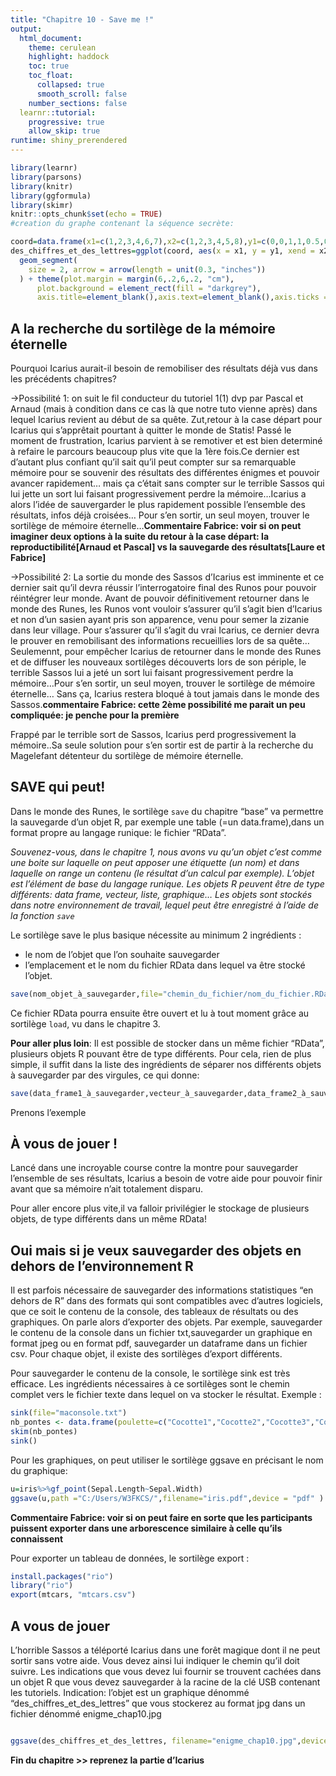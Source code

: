 ```yaml
---
title: "Chapitre 10 - Save me !"
output: 
  html_document:
    theme: cerulean
    highlight: haddock
    toc: true
    toc_float:
      collapsed: true
      smooth_scroll: false
    number_sections: false
  learnr::tutorial:
    progressive: true
    allow_skip: true
runtime: shiny_prerendered
---
```


```r
library(learnr)
library(parsons)
library(knitr)
library(ggformula)
library(skimr)
knitr::opts_chunk$set(echo = TRUE)
#creation du graphe contenant la séquence secrète:

coord=data.frame(x1=c(1,2,3,4,6,7),x2=c(1,2,3,4,5,8),y1=c(0,0,1,1,0.5,0.5),y2=c(1,1,0,0,0.5,0.5))
des_chiffres_et_des_lettres=ggplot(coord, aes(x = x1, y = y1, xend = x2, yend = y2)) +
  geom_segment(
    size = 2, arrow = arrow(length = unit(0.3, "inches"))
  ) + theme(plot.margin = margin(6,.2,6,.2, "cm"),
      plot.background = element_rect(fill = "darkgrey"), 
      axis.title=element_blank(),axis.text=element_blank(),axis.ticks = element_blank())

```


## A la recherche du sortilège de la mémoire éternelle



Pourquoi Icarius aurait-il besoin de remobiliser des résultats déjà vus dans les précédents chapitres? 

  ->Possibilité 1:
  on suit le fil conducteur du tutoriel 1(1) dvp par Pascal et Arnaud (mais à condition dans ce cas là que notre tuto vienne après) dans lequel Icarius revient au début de sa quête. Zut,retour à la case départ pour Icarius qui s'apprêtait pourtant à quitter le monde de Statis! Passé le moment de frustration, Icarius parvient à se remotiver et est bien determiné à refaire le parcours beaucoup plus vite que la 1ère fois.Ce dernier est d'autant plus confiant qu'il sait qu'il peut compter sur sa remarquable mémoire pour se souvenir des résultats des différentes énigmes et pouvoir avancer rapidement... mais ça c'était sans compter sur le terrible Sassos qui lui jette un sort lui faisant progressivement perdre la mémoire...Icarius a alors l'idée de sauvergarder le plus rapidement possible l'ensemble des résultats, infos déjà croisées... Pour s'en sortir, un seul moyen, trouver le sortilège de mémoire éternelle...**Commentaire Fabrice: voir si on peut imaginer deux options à la suite du retour à la case départ: la reproductibilité[Arnaud et Pascal] vs la sauvegarde des résultats[Laure et Fabrice]**
  
  ->Possibilité 2:
  La sortie du monde des Sassos d'Icarius est imminente et ce dernier sait qu'il devra réussir l'interrogatoire final des Runos pour pouvoir réintégrer leur monde. Avant de pouvoir définitivement retourner dans le monde des Runes, les Runos vont vouloir s'assurer qu'il s'agit bien d'Icarius et non d'un sasien ayant pris son apparence, venu pour semer la zizanie dans leur village. Pour s'assurer qu'il s'agit du vrai Icarius, ce dernier devra le prouver en remobilisant des informations recueillies lors de sa quête...Seulemennt, pour empêcher Icarius de retourner dans le monde des Runes et de diffuser les nouveaux sortilèges découverts lors de son périple, le terrible Sassos lui a jeté un sort lui faisant progressivement perdre la mémoire...Pour s'en sortir, un seul moyen, trouver le sortilège de mémoire éternelle... Sans ça, Icarius restera bloqué à tout jamais dans le monde des Sassos.**commentaire Fabrice: cette 2ème possibilité me parait un peu compliquée: je penche pour la première**


Frappé par le terrible sort de Sassos, Icarius perd progressivement la mémoire..Sa seule solution pour s'en sortir est de partir à la recherche du Magelefant détenteur du sortilège de mémoire éternelle.


## SAVE qui peut!

Dans le monde des Runes, le sortilège `save` du chapitre "base" va permettre la sauvegarde d'un objet R, par exemple une table (=un data.frame),dans un format propre au langage runique: le fichier "RData".

*Souvenez-vous, dans le chapitre 1, nous avons vu qu'un objet c'est comme une boite sur laquelle on peut apposer une étiquette (un nom) et dans laquelle on range un contenu (le résultat d'un calcul par exemple). L'objet est l'élément de base du langage runique. Les objets R peuvent être de type différents: data frame, vecteur, liste, graphique...
Les objets sont stockés dans notre environnement de travail, lequel peut être enregistré à l'aide de la fonction `save`*

Le sortilège save le plus basique nécessite au minimum 2 ingrédients :

- le nom de l'objet que l'on souhaite sauvegarder
- l'emplacement et le nom du fichier RData dans lequel va être stocké l'objet.

```r
save(nom_objet_à_sauvegarder,file="chemin_du_fichier/nom_du_fichier.RData")
```

Ce fichier RData pourra ensuite être ouvert et lu à tout moment grâce au sortilège `load`, vu dans le chapitre 3.

**Pour aller plus loin**:
Il est possible de stocker dans un même fichier "RData", plusieurs objets R pouvant être de type différents. Pour cela, rien de plus simple, il suffit dans la liste des ingrédients de séparer nos différents objets à sauvegarder par des virgules, ce qui donne:

```r
save(data_frame1_à_sauvegarder,vecteur_à_sauvegarder,data_frame2_à_sauvegarder,file="chemin_du_fichier/nom_du_fichier.RData")
```

Prenons l'exemple

## À vous de jouer !

Lancé dans une incroyable course contre la montre pour sauvegarder l'ensemble de ses résultats, Icarius a besoin de votre aide pour pouvoir finir avant que sa mémoire n'ait totalement disparu.

Pour aller encore plus vite,il va falloir privilégier le stockage de plusieurs objets, de type différents dans un même RData!

## Oui mais si je veux sauvegarder des objets en dehors de l'environnement R
Il est parfois nécessaire de sauvegarder des informations statistiques "en dehors de R" dans des formats qui sont compatibles avec d'autres logiciels, que ce soit le contenu de la console, des tableaux de résultats ou des graphiques. On parle alors d'exporter des objets. Par exemple, sauvegarder le contenu de la console dans un fichier txt,sauvegarder un graphique en format jpeg ou en format pdf, sauvegarder un dataframe dans un fichier csv. Pour chaque objet, il existe des sortilèges d'export différents.

Pour sauvegarder le contenu de la console, le sortilège sink est très efficace. Les ingrédients nécessaires à ce sortilèges sont le chemin complet vers le fichier texte dans lequel on va stocker le résultat. Exemple :

```r
sink(file="maconsole.txt")
nb_pontes <- data.frame(poulette=c("Cocotte1","Cocotte2","Cocotte3","Cocotte4"),nb_oeufs=c(10,9,20,18))
skim(nb_pontes)
sink()
```


Pour les graphiques, on peut utiliser le sortilège ggsave en précisant le nom du graphique:

```r
u=iris%>%gf_point(Sepal.Length~Sepal.Width)
ggsave(u,path ="C:/Users/W3FKCS/",filename="iris.pdf",device = "pdf" )
```
**Commentaire Fabrice: voir si on peut faire en sorte que les participants puissent exporter dans une arborescence similaire à celle qu'ils connaissent**


Pour exporter un tableau de données, le sortilège export  :
```r
install.packages("rio")
library("rio")
export(mtcars, "mtcars.csv")
```

## A vous de jouer
L'horrible Sassos a téléporté Icarius dans une forêt magique dont il ne peut sortir sans votre aide. Vous devez ainsi lui indiquer le chemin qu'il doit suivre. Les indications que vous devez lui fournir se trouvent cachées dans un objet R que vous devez sauvegarder à la racine de la clé USB contenant les tutoriels. Indication: l'objet est un graphique dénommé "des_chiffres_et_des_lettres" que vous stockerez au format jpg dans un fichier dénommé enigme_chap10.jpg

```r
```

```r
ggsave(des_chiffres_et_des_lettres, filename="enigme_chap10.jpg",device = "jpeg")
```


**Fin du chapitre   >>  reprenez la partie d'Icarius**

